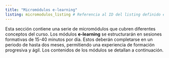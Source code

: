 ```yaml
---
title: "Micromódulos e-learning"
listing: micromodulos_listing # Referencia al ID del listing definido en _quarto.yml
---
```


Esta sección contiene una serie de micromódulos que cubren diferentes conceptos del curso.
Los módulos **e-learning** se estructurarán en sesiones formativas de 15-40 minutos por día. Estos deberán completarse en un periodo de hasta dos meses, permitiendo una experiencia de formación progresiva y ágil. Los contenidos de los módulos se detallan a continuación. 

:::: column-screen-inset
::: {#micromodulos_listing}
:::
::::
